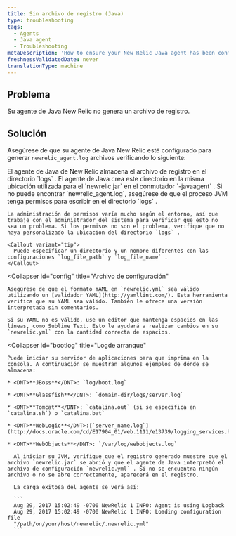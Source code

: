 ```yaml
---
title: Sin archivo de registro (Java)
type: troubleshooting
tags:
  - Agents
  - Java agent
  - Troubleshooting
metaDescription: 'How to ensure your New Relic Java agent has been configured to generate log files, by checking the log file directory, config files, and boot logs.'
freshnessValidatedDate: never
translationType: machine
---
```


## Problema

Su agente de Java New Relic no genera un archivo de registro.

## Solución

Asegúrese de que su agente de Java New Relic esté configurado para generar `newrelic_agent.log` archivos verificando lo siguiente:

<CollapserGroup>
  <Collapser
    id="no-log-file"
    title="Directorio de archivo de registro"
  >
    El agente de Java de New Relic almacena el archivo de registro en el directorio `logs` . El agente de Java crea este directorio en la misma ubicación utilizada para el `newrelic.jar` en el conmutador `-javaagent` . Si no puede encontrar `newrelic_agent.log`, asegúrese de que el proceso JVM tenga permisos para escribir en el directorio `logs` .

    La administración de permisos varía mucho según el entorno, así que trabaje con el administrador del sistema para verificar que esto no sea un problema. Si los permisos no son el problema, verifique que no haya personalizado la ubicación del directorio `logs` .

    <Callout variant="tip">
      Puede especificar un directorio y un nombre diferentes con las configuraciones `log_file_path` y `log_file_name` .
    </Callout>
  </Collapser>

  <Collapser
    id="config"
    title="Archivo de configuración"
  >
    Asegúrese de que el formato YAML en `newrelic.yml` sea válido utilizando un [validador YAML](http://yamllint.com/). Esta herramienta verifica que su YAML sea válido. También le ofrece una versión interpretada sin comentarios.

    Si su YAML no es válido, use un editor que mantenga espacios en las líneas, como Sublime Text. Esto le ayudará a realizar cambios en su `newrelic.yml` con la cantidad correcta de espacios.
  </Collapser>

  <Collapser
    id="bootlog"
    title="Logde arranque"
  >
    Puede iniciar su servidor de aplicaciones para que imprima en la consola. A continuación se muestran algunos ejemplos de dónde se almacena:

    * <DNT>**JBoss**</DNT>: `log/boot.log`

    * <DNT>**Glassfish**</DNT>: `domain-dir/logs/server.log`

    * <DNT>**Tomcat**</DNT>: `catalina.out` (si se especifica en `catalina.sh`) o `catalina.bat`

    * <DNT>**WebLogic**</DNT>:[`server_name.log`](http://docs.oracle.com/cd/E17904_01/web.1111/e13739/logging_services.htm#i1179712)

    * <DNT>**WebObjects**</DNT>: `/var/log/webobjects.log`

      Al iniciar su JVM, verifique que el registro generado muestre que el archivo `newrelic.jar` se abrió y que el agente de Java interpretó el archivo de configuración `newrelic.yml` . Si no se encuentra ningún archivo o no se abre correctamente, aparecerá en el registro.

      La carga exitosa del agente se verá así:

      ```
      Aug 29, 2017 15:02:49 -0700 NewRelic 1 INFO: Agent is using Logback
      Aug 29, 2017 15:02:49 -0700 NewRelic 1 INFO: Loading configuration file
      "/path/on/your/host/newrelic/.newrelic.yml"
      ```
  </Collapser>
</CollapserGroup>
